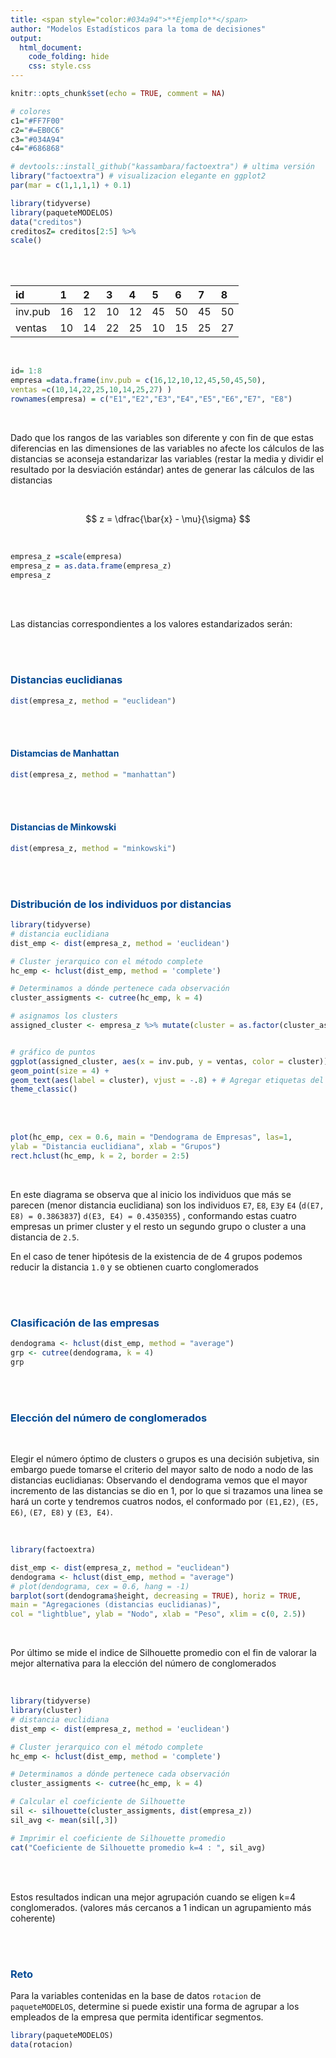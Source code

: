 ```yaml
---
title: <span style="color:#034a94">**Ejemplo**</span>
author: "Modelos Estadísticos para la toma de decisiones"
output:
  html_document:
    code_folding: hide
    css: style.css
---
```


```r
knitr::opts_chunk$set(echo = TRUE, comment = NA)

# colores
c1="#FF7F00"
c2="#=EB0C6"
c3="#034A94"
c4="#686868"

# devtools::install_github("kassambara/factoextra") # ultima versión
library("factoextra") # visualizacion elegante en ggplot2
par(mar = c(1,1,1,1) + 0.1)

library(tidyverse)
library(paqueteMODELOS)
data("creditos") 
creditosZ= creditos[2:5] %>%
scale()
```

<br/></br>

|id     | 1   | 2   | 3   | 4   | 5   | 6   | 7   | 8   |
|:------|:----|:----|:----|:----|:----|:----|:----|:----|
|inv.pub| 16  | 12  | 10  | 12  | 45  | 50  | 45  | 50  |
|ventas | 10  | 14  | 22  | 25  | 10  | 15  | 25  | 27  |


</br>

```r
id= 1:8
empresa =data.frame(inv.pub = c(16,12,10,12,45,50,45,50),
ventas =c(10,14,22,25,10,14,25,27) )
rownames(empresa) = c("E1","E2","E3","E4","E5","E6","E7", "E8")
```


</br>

Dado que los rangos de las variables son diferente y con fin de que estas diferencias en las dimensiones de las variables no afecte los cálculos de las distancias se aconseja estandarizar las variables (restar la media y dividir el resultado por la desviación estándar) antes de generar las cálculos de las distancias

</br>

$$
z = \dfrac{\bar{x} - \mu}{\sigma}
$$

</br>


```r
empresa_z =scale(empresa)
empresa_z = as.data.frame(empresa_z)
empresa_z
```
</br></br>


Las distancias correspondientes a los valores estandarizados serán:

</br></br>

### <span style="color:#034a94">**Distancias euclidianas**</span>

```r
dist(empresa_z, method = "euclidean")
```
</br></br>

#### <span style="color:#034a94">**Distamcias de Manhattan**</span>

```r
dist(empresa_z, method = "manhattan")
```

</br></br>

#### <span style="color:#034a94">**Distancias de Minkowski**</span>


```r
dist(empresa_z, method = "minkowski")
```

</br></br>

### <span style="color:#034a94">**Distribución de los individuos por distancias**

```r
library(tidyverse)
# distancia euclidiana
dist_emp <- dist(empresa_z, method = 'euclidean')

# Cluster jerarquico con el método complete
hc_emp <- hclust(dist_emp, method = 'complete')

# Determinamos a dónde pertenece cada observación
cluster_assigments <- cutree(hc_emp, k = 4)

# asignamos los clusters
assigned_cluster <- empresa_z %>% mutate(cluster = as.factor(cluster_assigments))


# gráfico de puntos
ggplot(assigned_cluster, aes(x = inv.pub, y = ventas, color = cluster)) +
geom_point(size = 4) +
geom_text(aes(label = cluster), vjust = -.8) + # Agregar etiquetas del clúster
theme_classic()
```

</br></br>

```r
plot(hc_emp, cex = 0.6, main = "Dendograma de Empresas", las=1,
ylab = "Distancia euclidiana", xlab = "Grupos")
rect.hclust(hc_emp, k = 2, border = 2:5)
```

</br>

En este diagrama se observa que al inicio los individuos que más se parecen (menor distancia euclidiana) son los individuos `E7`, `E8`, `E3`y `E4` (`d(E7, E8) = 0.3863837`) `d(E3, E4) = 0.4350355`) , conformando estas cuatro empresas un primer cluster y el resto un segundo grupo o cluster a una distancia de `2.5`.

En el caso de tener hipótesis de la existencia de de 4 grupos podemos reducir la distancia `1.0` y se obtienen cuarto conglomerados



</br></br>



### <span style="color:#034a94">**Clasificación de las empresas**</span>

```r
dendograma <- hclust(dist_emp, method = "average")
grp <- cutree(dendograma, k = 4)
grp
```


</br></br>


### <span style="color:#034a94">**Elección del número de conglomerados**</span>

</br>

Elegir el número óptimo de clusters o grupos  es una decisión subjetiva, sin embargo puede tomarse el criterio del mayor salto de nodo a nodo de las distancias euclidianas: Observando el dendograma vemos que el mayor incremento de las distancias se dio en $1$, por lo que si trazamos una linea se hará un corte y tendremos cuatros nodos, el conformado por `(E1,E2)`, `(E5, E6)`, `(E7, E8)` y `(E3, E4)`. 

</br>

```r
library(factoextra)

dist_emp <- dist(empresa_z, method = "euclidean")
dendograma <- hclust(dist_emp, method = "average")
# plot(dendograma, cex = 0.6, hang = -1) 
barplot(sort(dendograma$height, decreasing = TRUE), horiz = TRUE, 
main = "Agregaciones (distancias euclidianas)",
col = "lightblue", ylab = "Nodo", xlab = "Peso", xlim = c(0, 2.5))
```

</br>

Por último se mide el indice de Silhouette promedio con el fin de valorar la mejor alternativa para la elección del número de conglomerados

</br>

```r

library(tidyverse)
library(cluster)
# distancia euclidiana
dist_emp <- dist(empresa_z, method = 'euclidean')

# Cluster jerarquico con el método complete
hc_emp <- hclust(dist_emp, method = 'complete')

# Determinamos a dónde pertenece cada observación
cluster_assigments <- cutree(hc_emp, k = 4)

# Calcular el coeficiente de Silhouette
sil <- silhouette(cluster_assigments, dist(empresa_z))
sil_avg <- mean(sil[,3])

# Imprimir el coeficiente de Silhouette promedio
cat("Coeficiente de Silhouette promedio k=4 : ", sil_avg)

```


</br></br>

Estos resultados indican una mejor agrupación cuando se eligen k=4 conglomerados. (valores más cercanos a 1 indican un agrupamiento más coherente)


</br></br>

<div class="content-box-yellow">
### <span style="color:#034A94">**Reto**</span> 

Para la variables contenidas en la base de datos `rotacion` de `paqueteMODELOS`, determine si puede existir una forma de agrupar a los empleados de la empresa que permita identificar segmentos.

```r
library(paqueteMODELOS)
data(rotacion)
```
</div>





